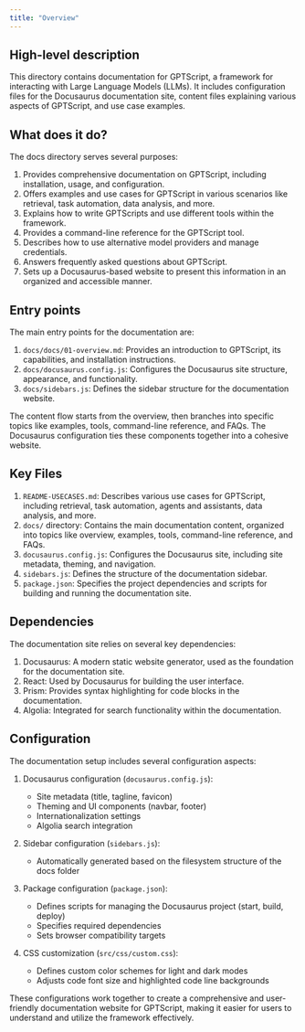 ```yaml
---
title: "Overview"
---
```


## High-level description
This directory contains documentation for GPTScript, a framework for interacting with Large Language Models (LLMs). It includes configuration files for the Docusaurus documentation site, content files explaining various aspects of GPTScript, and use case examples.

## What does it do?
The docs directory serves several purposes:

1. Provides comprehensive documentation on GPTScript, including installation, usage, and configuration.
2. Offers examples and use cases for GPTScript in various scenarios like retrieval, task automation, data analysis, and more.
3. Explains how to write GPTScripts and use different tools within the framework.
4. Provides a command-line reference for the GPTScript tool.
5. Describes how to use alternative model providers and manage credentials.
6. Answers frequently asked questions about GPTScript.
7. Sets up a Docusaurus-based website to present this information in an organized and accessible manner.

## Entry points
The main entry points for the documentation are:

1. `docs/docs/01-overview.md`: Provides an introduction to GPTScript, its capabilities, and installation instructions.
2. `docs/docusaurus.config.js`: Configures the Docusaurus site structure, appearance, and functionality.
3. `docs/sidebars.js`: Defines the sidebar structure for the documentation website.

The content flow starts from the overview, then branches into specific topics like examples, tools, command-line reference, and FAQs. The Docusaurus configuration ties these components together into a cohesive website.

## Key Files
1. `README-USECASES.md`: Describes various use cases for GPTScript, including retrieval, task automation, agents and assistants, data analysis, and more.
2. `docs/` directory: Contains the main documentation content, organized into topics like overview, examples, tools, command-line reference, and FAQs.
3. `docusaurus.config.js`: Configures the Docusaurus site, including site metadata, theming, and navigation.
4. `sidebars.js`: Defines the structure of the documentation sidebar.
5. `package.json`: Specifies the project dependencies and scripts for building and running the documentation site.

## Dependencies
The documentation site relies on several key dependencies:

1. Docusaurus: A modern static website generator, used as the foundation for the documentation site.
2. React: Used by Docusaurus for building the user interface.
3. Prism: Provides syntax highlighting for code blocks in the documentation.
4. Algolia: Integrated for search functionality within the documentation.

## Configuration
The documentation setup includes several configuration aspects:

1. Docusaurus configuration (`docusaurus.config.js`):
   - Site metadata (title, tagline, favicon)
   - Theming and UI components (navbar, footer)
   - Internationalization settings
   - Algolia search integration

2. Sidebar configuration (`sidebars.js`):
   - Automatically generated based on the filesystem structure of the docs folder

3. Package configuration (`package.json`):
   - Defines scripts for managing the Docusaurus project (start, build, deploy)
   - Specifies required dependencies
   - Sets browser compatibility targets

4. CSS customization (`src/css/custom.css`):
   - Defines custom color schemes for light and dark modes
   - Adjusts code font size and highlighted code line backgrounds

These configurations work together to create a comprehensive and user-friendly documentation website for GPTScript, making it easier for users to understand and utilize the framework effectively.